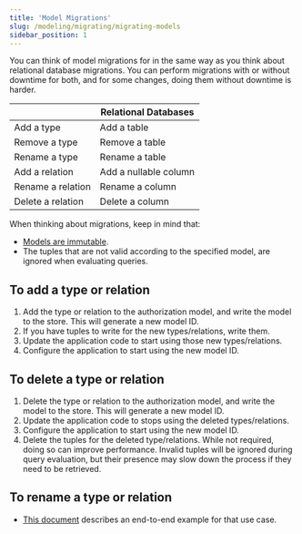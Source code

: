 ```yaml
---
title: 'Model Migrations'
slug: /modeling/migrating/migrating-models
sidebar_position: 1
---
```



<DocumentationNotice />

You can think of model migrations for <ProductName format={ProductNameFormat.ShortForm}/> in the same way as you think about relational database migrations. You can perform migrations with or without downtime for both, and for some changes, doing them without downtime is harder.

| <ProductName format={ProductNameFormat.ShortForm}/> | Relational Databases  |
|-----------------------------------------------------|-----------------------|
| Add a type                                          | Add a table           |
| Remove a type                                       | Remove a table        |
| Rename a type                                       | Rename a table        |
| Add a relation                                      | Add a nullable column |
| Rename a relation                                   | Rename a column       |
| Delete a relation                                   | Delete a column       |

When thinking about migrations, keep in mind that:

- [Models are immutable](../../getting-started/immutable-models.mdx).
- The tuples that are not valid according to the specified model, are ignored when evaluating queries.

## To add a type or relation

  1. Add the type or relation to the authorization model, and write the model to the store. This will generate a new model ID.
  2. If you have tuples to write for the new types/relations, write them.
  3. Update the application code to start using those new types/relations.
  4. Configure the application to start using the new model ID.

## To delete a type or relation

  1. Delete the type or relation to the authorization model, and write the model to the store. This will generate a new model ID.
  2. Update the application code to stops using the deleted types/relations.
  3. Configure the application to start using the new model ID.
  4. Delete the tuples for the deleted type/relations. While not required, doing so can improve performance. Invalid tuples will be ignored during query evaluation, but their presence may slow down the process if they need to be retrieved.

## To rename a type or relation

  - [This document](./migrating-relations.mdx) describes an end-to-end example for that use case.

